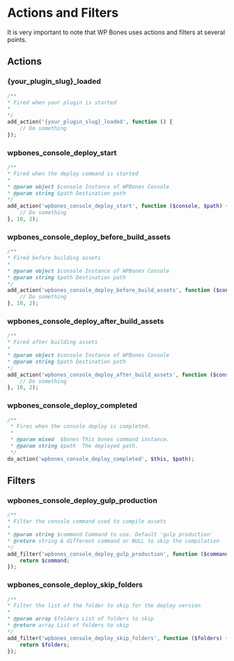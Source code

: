 
# Actions and Filters

It is very important to note that WP Bones uses actions and filters at several points.

## Actions

### \{your_plugin_slug\}\_loaded

```php copy
/**
* Fired when your plugin is started
*
*/
add_action('{your_plugin_slug}_loaded', function () {
    // Do something
});
```

### wpbones_console_deploy_start

```php copy
/**
* Fired when the deploy command is started
*
* @param object $console Instance of WPBones Console
* @param string $path Destination path
*/
add_action('wpbones_console_deploy_start', function ($console, $path) {
    // Do something
}, 10, 2);
```

### wpbones_console_deploy_before_build_assets

```php copy
/**
* Fired before building assets
*
* @param object $console Instance of WPBones Console
* @param string $path Destination path
*/
add_action('wpbones_console_deploy_before_build_assets', function ($console, $path) {
    // Do something
}, 10, 2);
```

### wpbones_console_deploy_after_build_assets

```php copy
/**
* Fired after building assets
*
* @param object $console Instance of WPBones Console
* @param string $path Destination path
*/
add_action('wpbones_console_deploy_after_build_assets', function ($console, $path) {
    // Do something
}, 10, 2);
```

### wpbones_console_deploy_completed

```php copy
/**
 * Fires when the console deploy is completed.
 *
 * @param mixed  $bones This bones command instance.
 * @param string $path  The deployed path.
 */
do_action('wpbones_console_deploy_completed', $this, $path);
```

## Filters

### wpbones_console_deploy_gulp_production

```php copy
/**
* Filter the console command used to compile assets
*
* @param string $command Command to use. Default 'gulp production'
* @return string A different command or NULL to skip the compilation
*/
add_filter('wpbones_console_deploy_gulp_production', function ($command) {
    return $command;
});
```

### wpbones_console_deploy_skip_folders

```php copy
/**
* Filter the list of the folder to skip for the deploy version
*
* @param array $folders List of folders to skip
* @return array List of folders to skip
*/
add_filter('wpbones_console_deploy_skip_folders', function ($folders) {
    return $folders;
});
```
